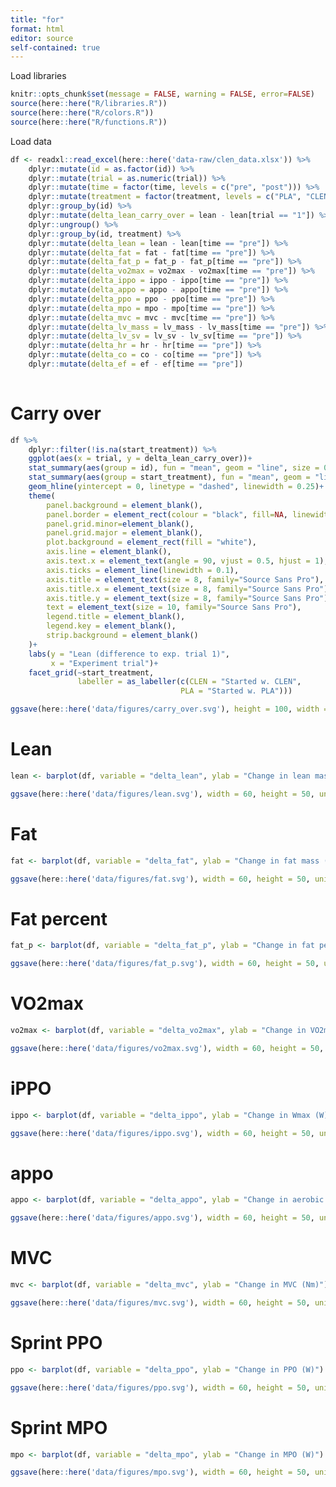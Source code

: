 ```yaml
---
title: "for"
format: html
editor: source
self-contained: true
---
```


Load libraries
```r
knitr::opts_chunk$set(message = FALSE, warning = FALSE, error=FALSE)
source(here::here("R/libraries.R"))
source(here::here("R/colors.R"))
source(here::here("R/functions.R"))
```

Load data
```r
df <- readxl::read_excel(here::here('data-raw/clen_data.xlsx')) %>% 
    dplyr::mutate(id = as.factor(id)) %>% 
    dplyr::mutate(trial = as.numeric(trial)) %>%
    dplyr::mutate(time = factor(time, levels = c("pre", "post"))) %>%
    dplyr::mutate(treatment = factor(treatment, levels = c("PLA", "CLEN"))) %>%
    dplyr::group_by(id) %>% 
    dplyr::mutate(delta_lean_carry_over = lean - lean[trial == "1"]) %>%
    dplyr::ungroup() %>% 
    dplyr::group_by(id, treatment) %>% 
    dplyr::mutate(delta_lean = lean - lean[time == "pre"]) %>%
    dplyr::mutate(delta_fat = fat - fat[time == "pre"]) %>% 
    dplyr::mutate(delta_fat_p = fat_p - fat_p[time == "pre"]) %>% 
    dplyr::mutate(delta_vo2max = vo2max - vo2max[time == "pre"]) %>% 
    dplyr::mutate(delta_ippo = ippo - ippo[time == "pre"]) %>% 
    dplyr::mutate(delta_appo = appo - appo[time == "pre"]) %>% 
    dplyr::mutate(delta_ppo = ppo - ppo[time == "pre"]) %>%
    dplyr::mutate(delta_mpo = mpo - mpo[time == "pre"]) %>% 
    dplyr::mutate(delta_mvc = mvc - mvc[time == "pre"]) %>% 
    dplyr::mutate(delta_lv_mass = lv_mass - lv_mass[time == "pre"]) %>% 
    dplyr::mutate(delta_lv_sv = lv_sv - lv_sv[time == "pre"]) %>% 
    dplyr::mutate(delta_hr = hr - hr[time == "pre"]) %>% 
    dplyr::mutate(delta_co = co - co[time == "pre"]) %>% 
    dplyr::mutate(delta_ef = ef - ef[time == "pre"]) 
    
```

# Carry over
```r
df %>% 
    dplyr::filter(!is.na(start_treatment)) %>% 
    ggplot(aes(x = trial, y = delta_lean_carry_over))+
    stat_summary(aes(group = id), fun = "mean", geom = "line", size = 0.5, na.rm = TRUE, show.legend = FALSE, alpha = 0.8, color = "gray")+
    stat_summary(aes(group = start_treatment), fun = "mean", geom = "line", size = 0.5, na.rm = TRUE, show.legend = FALSE, color = "red")+
    geom_hline(yintercept = 0, linetype = "dashed", linewidth = 0.25)+
    theme(
        panel.background = element_blank(),
        panel.border = element_rect(colour = "black", fill=NA, linewidth = 0.1),
        panel.grid.minor=element_blank(),
        panel.grid.major = element_blank(),
        plot.background = element_rect(fill = "white"),
        axis.line = element_blank(),
        axis.text.x = element_text(angle = 90, vjust = 0.5, hjust = 1),
        axis.ticks = element_line(linewidth = 0.1),
        axis.title = element_text(size = 8, family="Source Sans Pro"),
        axis.title.x = element_text(size = 8, family="Source Sans Pro"),
        axis.title.y = element_text(size = 8, family="Source Sans Pro"),
        text = element_text(size = 10, family="Source Sans Pro"),
        legend.title = element_blank(),
        legend.key = element_blank(),
        strip.background = element_blank()
    )+
    labs(y = "Lean (difference to exp. trial 1)",
         x = "Experiment trial")+
    facet_grid(~start_treatment,
               labeller = as_labeller(c(CLEN = "Started w. CLEN",
                                      PLA = "Started w. PLA")))

ggsave(here::here('data/figures/carry_over.svg'), height = 100, width = 200, units = "mm")
```


# Lean
```r
lean <- barplot(df, variable = "delta_lean", ylab = "Change in lean mass (kg)")

ggsave(here::here('data/figures/lean.svg'), width = 60, height = 50, units = "mm")
```

# Fat
```r
fat <- barplot(df, variable = "delta_fat", ylab = "Change in fat mass (kg)")

ggsave(here::here('data/figures/fat.svg'), width = 60, height = 50, units = "mm")
```

# Fat percent
```r
fat_p <- barplot(df, variable = "delta_fat_p", ylab = "Change in fat percent (%.)")

ggsave(here::here('data/figures/fat_p.svg'), width = 60, height = 50, units = "mm")

```

# VO2max
```r
vo2max <- barplot(df, variable = "delta_vo2max", ylab = "Change in VO2max (mL/min)")

ggsave(here::here('data/figures/vo2max.svg'), width = 60, height = 50, units = "mm")

```

# iPPO
```r
ippo <- barplot(df, variable = "delta_ippo", ylab = "Change in Wmax (W)")

ggsave(here::here('data/figures/ippo.svg'), width = 60, height = 50, units = "mm")

```

# appo
```r
appo <- barplot(df, variable = "delta_appo", ylab = "Change in aerobic peak power (W)")

ggsave(here::here('data/figures/appo.svg'), width = 60, height = 50, units = "mm")

```

# MVC
```r
mvc <- barplot(df, variable = "delta_mvc", ylab = "Change in MVC (Nm)")

ggsave(here::here('data/figures/mvc.svg'), width = 60, height = 50, units = "mm")

```

# Sprint PPO
```r
ppo <- barplot(df, variable = "delta_ppo", ylab = "Change in PPO (W)")

ggsave(here::here('data/figures/ppo.svg'), width = 60, height = 50, units = "mm")

```

# Sprint MPO
```r
mpo <- barplot(df, variable = "delta_mpo", ylab = "Change in MPO (W)")

ggsave(here::here('data/figures/mpo.svg'), width = 60, height = 50, units = "mm")

```

